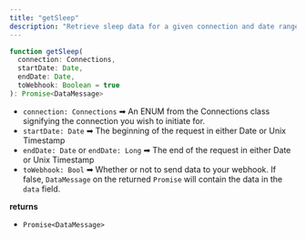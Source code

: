 ```yaml
---
title: "getSleep"
description: "Retrieve sleep data for a given connection and date range"
---
```

```typescript
function getSleep(
  connection: Connections,
  startDate: Date,
  endDate: Date,
  toWebhook: Boolean = true
): Promise<DataMessage>

```

*   `connection: Connections` ➡ An ENUM from the Connections class signifying the connection you wish to initiate for.
*   `startDate: Date` ➡ The beginning of the request in either Date or Unix Timestamp
*   `endDate: Date` or `endDate: Long` ➡ The end of the request in either Date or Unix Timestamp
*   `toWebhook: Bool` ➡ Whether or not to send data to your webhook. If false, `DataMessage` on the returned `Promise` will contain the data in the `data` field.

**returns**

*   `Promise<DataMessage>`



